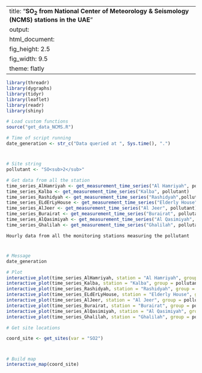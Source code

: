 
---
title: "**SO<sub>2</sub> from National Center of Meteorology & Seismology (NCMS) stations in the UAE**"
output:
  html_document:
    fig_height: 2.5
    fig_width: 9.5
    theme: flatly
---

```{r set_up, message = FALSE, echo = FALSE, warning = FALSE}
library(threadr)
library(dygraphs)
library(tidyr)
library(leaflet)
library(readr)
library(shiny)

# Load custom functions
source("get_data_NCMS.R")

# Time of script running
date_generation <- str_c("Data queried at ", Sys.time(), ".")
```
# 

## 
```{r import_data, message = FALSE, echo = FALSE, results = "hide", cache = TRUE}

# Site string
pollutant <- "SO<sub>2</sub>"

# Get data from all the station
time_series_AlHamriyah <- get_measurement_time_series("Al Hamriyah", pollutant)
time_series_Kalba <- get_measurement_time_series("Kalba", pollutant)
time_series_Rashidyah <- get_measurement_time_series("Rashidyah",pollutant)
time_series_ELdErLyHouse <- get_measurement_time_series("Elderly House", pollutant)
time_series_AlJeer <- get_measurement_time_series("Al Jeer", pollutant)
time_series_Burairat <- get_measurement_time_series("Burairat", pollutant)
time_series_AlQasimiyah <- get_measurement_time_series("Al Qasimiyah", pollutant)
time_series_Ghalilah <- get_measurement_time_series("Ghalilah", pollutant)
```

 `Hourly data from all the monitoring stations measuring the pollutant`
 
# 

## 

```{r plot_NCMS_NO2, echo = FALSE, cache = TRUE}
# Message
date_generation

# Plot
interactive_plot(time_series_AlHamriyah, station = "Al Hamriyah", group = pollutant, pollu="SO2")
interactive_plot(time_series_Kalba, station = "Kalba", group = pollutant, pollu="SO2")
interactive_plot(time_series_Rashidyah, station = "Rashidyah", group = pollutant, pollu="SO2")
interactive_plot(time_series_ELdErLyHouse, station = "Elderly House", group = pollutant, pollu="SO2")
interactive_plot(time_series_AlJeer, station = "Al Jeer", group = pollutant, pollu="SO2")
interactive_plot(time_series_Burairat, station = "Burairat", group = pollutant, pollu="SO2")
interactive_plot(time_series_AlQasimiyah, station = "Al Qasimiyah", group = pollutant, pollu="SO2")
interactive_plot(time_series_Ghalilah, station = "Ghalilah", group = pollutant, pollu="SO2")
```


```{r import_data_for_map, message = FALSE, echo = FALSE, results = "hide", cache = TRUE}
# Get site locations

coord_site <- get_sites(var = "SO2")

```
#
 
##

```{r map, fig.height = 8, echo = FALSE, message = FALSE, cache = TRUE}
# Build map
interactive_map(coord_site)
```

 
 